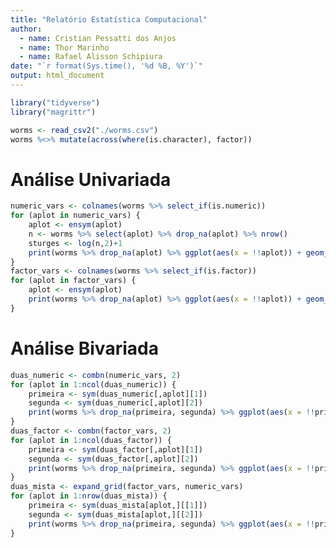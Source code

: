 ```yaml
---
title: "Relatório Estatística Computacional"
author: 
  - name: Cristian Pessatti dos Anjos
  - name: Thor Marinho
  - name: Rafael Alisson Schipiura
date: "`r format(Sys.time(), '%d %B, %Y')`"
output: html_document
---
```


```r
library("tidyverse")
library("magrittr")

worms <- read_csv2("./worms.csv")
worms %<>% mutate(across(where(is.character), factor))
```
# Análise Univariada

```r
numeric_vars <- colnames(worms %>% select_if(is.numeric))
for (aplot in numeric_vars) {
	aplot <- ensym(aplot)
	n <- worms %>% select(aplot) %>% drop_na(aplot) %>% nrow()
	sturges <- log(n,2)+1
	print(worms %>% drop_na(aplot) %>% ggplot(aes(x = !!aplot)) + geom_histogram(bins = sturges))
}
factor_vars <- colnames(worms %>% select_if(is.factor))
for (aplot in factor_vars) {
	aplot <- ensym(aplot)
	print(worms %>% drop_na(aplot) %>% ggplot(aes(x = !!aplot)) + geom_bar())
}
```

# Análise Bivariada

```r
duas_numeric <- combn(numeric_vars, 2)
for (aplot in 1:ncol(duas_numeric)) {
	primeira <- sym(duas_numeric[,aplot][1])
	segunda <- sym(duas_numeric[,aplot][2])
	print(worms %>% drop_na(primeira, segunda) %>% ggplot(aes(x = !!primeira, y = !!segunda)) + geom_point())
}
duas_factor <- combn(factor_vars, 2)
for (aplot in 1:ncol(duas_factor)) {
	primeira <- sym(duas_factor[,aplot][1])
	segunda <- sym(duas_factor[,aplot][2])
	print(worms %>% drop_na(primeira, segunda) %>% ggplot(aes(x = !!primeira, y = !!segunda)) + geom_count())
}
duas_mista <- expand_grid(factor_vars, numeric_vars)
for (aplot in 1:nrow(duas_mista)) {
	primeira <- sym(duas_mista[aplot,][[1]])
	segunda <- sym(duas_mista[aplot,][[2]])
	print(worms %>% drop_na(primeira, segunda) %>% ggplot(aes(x = !!primeira, y = !!segunda)) + geom_violin())
}
```

